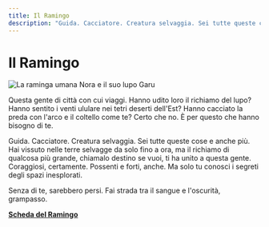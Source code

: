 ```yaml
---
title: Il Ramingo
description: "Guida. Cacciatore. Creatura selvaggia. Sei tutte queste cose e anche più. Hai vissuto nelle terre selvagge da solo fino a ora, ma il richiamo di qualcosa più grande, chiamalo destino se vuoi, ti ha unito a questa gente. Coraggiosi, certamente. Possenti e forti, anche. Ma solo tu conosci i segreti degli spazi inesplorati. Senza di te, sarebbero persi. Fai strada tra il sangue e l'oscurità, grampasso."
---
```


# Il Ramingo

![La raminga umana Nora e il suo lupo Garu](/images/classi/classi-base/nora-raminga.jpg)

Questa gente di città con cui viaggi. Hanno udito loro il richiamo del lupo? Hanno sentito i venti ululare nei tetri deserti dell'Est? Hanno cacciato la preda con l'arco e il coltello come te? Certo che no. È per questo che hanno bisogno di te.

Guida. Cacciatore. Creatura selvaggia. Sei tutte queste cose e anche più. Hai vissuto nelle terre selvagge da solo fino a ora, ma il richiamo di qualcosa più grande, chiamalo destino se vuoi, ti ha unito a questa gente. Coraggiosi, certamente. Possenti e forti, anche. Ma solo tu conosci i segreti degli spazi inesplorati.

Senza di te, sarebbero persi. Fai strada tra il sangue e l'oscurità, grampasso.

**<a href="/assets/classi/classi-base/ramingo.pdf" target="_blank">Scheda del Ramingo</a>**